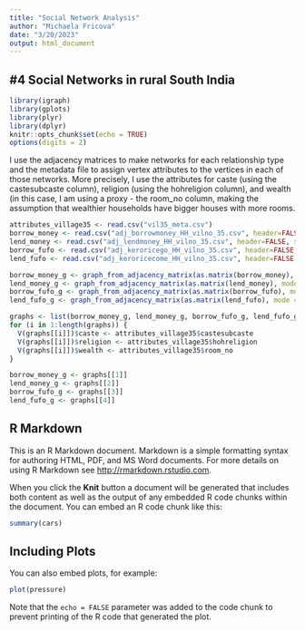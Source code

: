 ```yaml
---
title: "Social Network Analysis"
author: "Michaela Fricova"
date: "3/20/2023"
output: html_document
---
```


## #4 Social Networks in rural South India

```r
library(igraph)
library(gplots)
library(plyr)
library(dplyr)
knitr::opts_chunk$set(echo = TRUE)
options(digits = 2)
```

I use the adjacency matrices to make networks for each relationship type and the metadata file to assign vertex attributes to the vertices in each of those networks. More precisely, I use the attributes for caste (using the castesubcaste column), religion (using the hohreligion column), and wealth (in this case, I am using a proxy - the room_no column, making the assumption that wealthier households have bigger houses with more rooms.


```r
attributes_village35 <- read.csv("vil35_meta.csv")
borrow_money <- read.csv("adj_borrowmoney_HH_vilno_35.csv", header=FALSE, sep=";")
lend_money <- read.csv("adj_lendmoney_HH_vilno_35.csv", header=FALSE, sep=";")
borrow_fufo <- read.csv("adj_keroricego_HH_vilno_35.csv", header=FALSE, sep=";")
lend_fufo <- read.csv("adj_keroricecome_HH_vilno_35.csv", header=FALSE, sep=";")
```

```r
borrow_money_g <- graph_from_adjacency_matrix(as.matrix(borrow_money), mode = "undirected")
lend_money_g <- graph_from_adjacency_matrix(as.matrix(lend_money), mode = "undirected")
borrow_fufo_g <- graph_from_adjacency_matrix(as.matrix(borrow_fufo), mode = "undirected")
lend_fufo_g <- graph_from_adjacency_matrix(as.matrix(lend_fufo), mode = "undirected")

graphs <- list(borrow_money_g, lend_money_g, borrow_fufo_g, lend_fufo_g)
for (i in 1:length(graphs)) {
  V(graphs[[i]])$caste <- attributes_village35$castesubcaste
  V(graphs[[i]])$religion <- attributes_village35$hohreligion
  V(graphs[[i]])$wealth <- attributes_village35$room_no
}

borrow_money_g <- graphs[[1]]
lend_money_g <- graphs[[2]]
borrow_fufo_g <- graphs[[3]]
lend_fufo_g <- graphs[[4]]
```

## R Markdown

This is an R Markdown document. Markdown is a simple formatting syntax for authoring HTML, PDF, and MS Word documents. For more details on using R Markdown see <http://rmarkdown.rstudio.com>.

When you click the **Knit** button a document will be generated that includes both content as well as the output of any embedded R code chunks within the document. You can embed an R code chunk like this:

```r
summary(cars)
```

## Including Plots

You can also embed plots, for example:

```r
plot(pressure)
```

Note that the `echo = FALSE` parameter was added to the code chunk to prevent printing of the R code that generated the plot.
